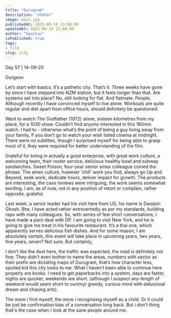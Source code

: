 ```yaml
---
title: "Gurugram"
description: "shehar"
image: main.jpg
publishedAt: 2025-09-14 13:00:00
updatedAt: 2025-09-14 13:00:00
author: "kaustav"
isPublished: true
tags:
- film
slug: city
---
```


Day 57 | 14-09-25


Gurgaon

Let’s start with basics. It’s a pathetic city. That’s it.
Three weeks have gone by since I have stepped into NZM station, but it feels longer than that. Are systems set into place? No, still looking for flat. And flatmate. People, Although recently I have convinced myself to live alone.
Workouts are quite regular and diet apart from office hours, should definitely be questioned.

Went to watch The Godfather (1972) alone, sixteen kilometres from my place, for a 1030 show. Couldn’t find anyone interested in this 180min watch. I had to - otherwise what’s the point of being a guy living away from your family, if you don’t go to watch your wish listed cinema at midnight. There were no subtitles, though I surprised myself for being able to grasp most of it, they were required for better understanding of the film.

Grateful for being in actually a good enterprise, with great work culture, a welcoming team, their roster service, delicious healthy bowl and subway sandwiches. Sweet Poison, four-year senior amex colleague coined the phrase. The amex culture, however ‘chill’ work you find, always go Up and Beyond, seek work, dedicate hours, deliver impact for growth. 
The products are interesting, the case reviews were intriguing, the work seems somewhat exciting. I am, as of now, not in any position of retort or complain, rather opposite, grateful.

Last week, a senior leader had his visit here from US, his name is Dwaipin Ghosh. Btw, I have acted rather extrovertedly as per my standards, building rapo with many colleagues. So, with series of few short conversations, I have made a pact-deal with DP. I am going to visit New York, and he is going to give me treat in his favourite restaurant. It’s a thai one, which apparently serves delicious fish dishes. And for some reason, I am absolutely certain, this event will take place in upcoming years, two years, five years, seven? Not sure. But certainly,

I don’t like the dust here, the traffic was expected, the road is definitely not fine. They didn’t even bother to name the areas, numbers with sector as their prefix are dictating maps of Gurugram, that’s how character less, spoiled kid this city looks to me. What I haven’t been able to continue here properly are books. I need to get paperbacks into a system, days are faster, nights are quicker, weekends are short. (although I suspect any-length of weekend would seem short to our(my) greedy, curious mind with delusional dream and chasing arts).

The more i find myself, the more i recognising myself as a child. Or it could be just be confirmation bias of a conversation long back. But i don't thing that's the case when i look at the sane people around me.
